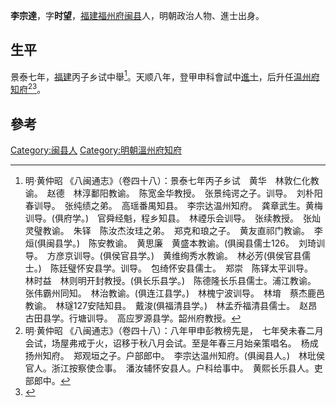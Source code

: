 {{Otheruses|other=名为李时望的其他人物|李时望}}

'''李宗達'''，字'''时望'''，[[福建|福建]][[福州府|福州府]][[闽县|闽县]]人，明朝政治人物、進士出身。

== 生平 ==
景泰七年，[[福建|福建]]丙子乡试中舉<ref>明·黄仲昭 《八闽通志》（卷四十八）：景泰七年丙子乡试　黄华　林敦仁化教谕。　赵德　林淳鄱阳教谕。　陈宽金华教授。　张景纯谔之子。训导。　刘朴阳春训导。　张纯绩之弟。　高瑶番禺知县。　李宗达温州知府。　龚章武生。黄梅训导。(俱府学。)　官舜经魁，程乡知县。　林禋乐会训导。　张续教授。　张灿灵璧教谕。　朱铎　陈汝杰汝珪之弟。　郑克和琅之子。　黄友直祁门教谕。　李烜(俱闽县学。)　陈安教谕。　黄思廉　黄盛本教谕。(俱闽县儒士126。　刘琦训导。　方彦京训导。(俱侯官县学。)　黄维绚秀水教谕。　林必芳(俱侯官县儒士。)　陈廷璧怀安县学。训导。　包绮怀安县儒士。　郑崇　陈铎太平训导。　林时益　林则明开封教授。(俱长乐县学。)　陈德隆长乐县儒士。浦江教谕。　张伟霸州同知。　林治教谕。(俱连江县学。)　林槐宁波训导。　林堉　蔡杰鹿邑教谕。　林璲127安陆知县。　戴浚(俱福清县学。)　林孟乔福清县儒士。　赵昂古田县学。行塘训导。　高应罗源县学。韶州府教授。</ref>。天顺八年，登甲申科會試中[[進士|進士]]，后升任[[温州府|温州府]][[知府|知府]]<ref>明·黄仲昭 《八闽通志》（卷四十八）：八年甲申彭教榜先是，　七年癸未春二月会试，场屋弗戒于火，诏移于秋八月会试。至是年春三月始亲策唱名。　杨成扬州知府。　郑观垣之子。户部郎中。　李宗达温州知府。(俱闽县人。)　林玭侯官人。浙江按察使佥事。　潘汝辅怀安县人。户科给事中。　黄熙长乐县人。吏部郎中。</ref><ref>{{cite web|title=《福州府志（清·乾隆）》选举四|url=http://www.fzdqw.com/ShowText.asp?ToBook=1411&index=96&|publisher=福州地情网|accessdate=2014-05-04|deadurl=yes|archiveurl=https://web.archive.org/web/20140504191714/http://www.fzdqw.com/ShowText.asp?ToBook=1411&index=96&|archivedate=2014-05-04}}</ref>。

==參考==
{{reflist}}

{{天順八年甲申科殿試金榜}}

{{Authority control}}

{{DEFAULTSORT:}}
[[Category:闽县人|Category:闽县人]]
[[Category:明朝溫州府知府|Category:明朝溫州府知府]]


{{明朝人物小作品}}
